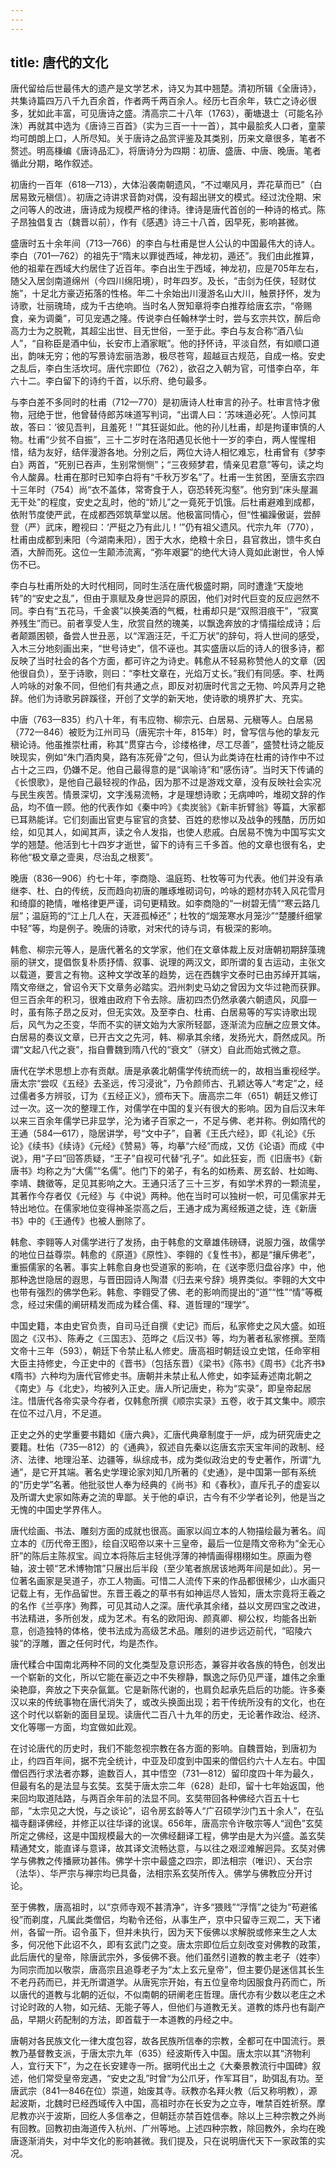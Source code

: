 ```yaml
---
---
---
```

title: 唐代的文化
---




唐代留给后世最伟大的遗产是文学艺术，诗又为其中翘楚。清初所辑《全唐诗》，共集诗篇四万八千九百余首，作者两千两百余人。经历七百余年，轶亡之诗必很多，犹如此丰富，可见唐诗之盛。清高宗二十八年（1763），蘅塘退士（可能名孙洙）再就其中选为《唐诗三百首》（实为三百一十一首），其中最脍炙人口者，童蒙均可朗朗上口，人所尽知。关于唐诗之品赏评鉴及其类别，历来文章很多，笔者不赘述。明高棅编《唐诗品汇》，将唐诗分为四期：初唐、盛唐、中唐、晚唐。笔者循此分期，略作叙述。

初唐约一百年（618—713），大体沿袭南朝遗风，“不过嘲风月，弄花草而已”（白居易致元稹信）。初唐之诗讲求音韵对偶，没有超出骈文的模式。经过沈佺期、宋之问等人的改进，唐诗成为规模严格的律诗。律诗是唐代首创的一种诗的格式。陈子昂独倡复古（魏晋以前），作有《感遇》诗三十八首，因早死，影响甚微。

盛唐时五十余年间（713—766）的李白与杜甫是世人公认的中国最伟大的诗人。李白（701—762）的祖先于“隋末以罪徙西域，神龙初，遁还”。我们由此推算，他的祖辈在西域大约居住了近百年。李白出生于西域，神龙初，应是705年左右，随父入居剑南道绵州（今四川绵阳境），时年四岁。及长，“击剑为任侠，轻财仗施”，十足北方豪迈拓落的性格。年二十余始出川漫游名山大川，触景抒怀，发为诗歌，壮丽瑰琦，成为千古绝响。当时名人贺知章将李白推荐给唐玄宗，“帝赐食，亲为调羹”，可见宠遇之隆。传说李白任翰林学士时，尝与玄宗共饮，醉后命高力士为之脱靴，其超尘出世、目无世俗，一至于此。李白与友合称“酒八仙人”，“自称臣是酒中仙，长安市上酒家眠”。他的抒怀诗，平淡自然，有如顺口道出，韵味无穷；他的写景诗宏丽浩渺，极尽苍穹，超越亘古规范，自成一格。安史之乱后，李白生活坎坷。唐代宗即位（762），欲召之入朝为官，可惜李白卒，年六十二。李白留下的诗约千首，以乐府、绝句最多。

与李白差不多同时的杜甫（712—770）是初唐诗人杜审言的孙子。杜审言恃才傲物，冠绝于世，他曾替侍郎苏味道写判词，“出谓人曰：‘苏味道必死’。人惊问其故，答曰：‘彼见吾判，且羞死！’”其狂诞如此。他的孙儿杜甫，却是拘谨审慎的人物。杜甫“少贫不自振”，三十二岁时在洛阳遇见长他十一岁的李白，两人惺惺相惜，结为友好，结伴漫游各地。分别之后，两位大诗人相忆难忘，杜甫曾有《梦李白》两首，“死别已吞声，生别常恻恻”；“三夜频梦君，情亲见君意”等句，读之均令人酸鼻。杜甫在那时已知李白将有“千秋万岁名”了。杜甫一生贫困，至唐玄宗四十三年时（754）尚“衣不盖体，常寄食于人，窃恐转死沟壑”。他穷到“床头屋漏无干处”的程度，安史之乱时，他的“娇儿”之一竟死于饥饿。后杜甫避难到成都，依附节度使严武，在成都西郊筑草堂以居。他极富同情心，但“性褊躁傲诞，尝醉登（严）武床，瞪视曰：‘严挺之乃有此儿！’”仍有祖父遗风。代宗九年（770），杜甫由成都到耒阳（今湖南耒阳），困于大水，绝粮十余日，县官救出，馈牛炙白酒，大醉而死。这位一生颠沛流离，“弥年艰窭”的绝代大诗人竟如此谢世，令人悼伤不已。

李白与杜甫所处的大时代相同，同时生活在唐代极盛时期，同时遭逢“天旋地转”的“安史之乱”，但由于禀赋及身世迥异的原因，他们对时代巨变的反应迥然不同。李白有“五花马，千金裘”以换美酒的气概，杜甫却只是“双照泪痕干”，“寂寞养残生”而已。前者享受人生，欣赏自然的瑰美，以飘逸奔放的才情描绘成诗；后者颠踬困顿，备尝人世丑恶，以“浑涵汪茫，千汇万状”的辞句，将人世间的感受，入木三分地刻画出来，“世号诗史”，信不诬也。其实盛唐以后的诗人的很多诗，都反映了当时社会的各个方面，都可许之为诗史。韩愈从不轻易称赞他人的文章（因他很自负），至于诗歌，则曰：“李杜文章在，光焰万丈长。”我们有同感。李、杜两人吟咏的对象不同，但他们有共通之点，即反对初唐时代言之无物、吟风弄月之艳辞。他们为诗歌另辟蹊径，开创了文学的新天地，使诗歌的境界扩大、充实。

中唐（763—835）约八十年，有韦应物、柳宗元、白居易、元稹等人。白居易（772—846）被贬为江州司马（唐宪宗十年，815年）时，曾写信与他的挚友元稹论诗。他虽推崇杜甫，称其“贯穿古今，诊缕格律，尽工尽善”，盛赞杜诗之能反映现实，例如“朱门酒肉臭，路有冻死骨”之句，但认为此类诗在杜甫的诗作中不过占十之三四，仍嫌不足。他自己最得意的是“讽喻诗”和“感伤诗”。当时天下传诵的《长恨歌》，是他自己最轻视的作品，因为那不过是游戏文章，没有反映社会实况与民生疾苦。情景深切，文字浅易流畅，才是理想诗歌；无病呻吟，堆砌文辞的作品，均不值一顾。他的代表作如《秦中吟》《卖炭翁》《新丰折臂翁》等篇，大家都已耳熟能详。它们刻画出官吏与宦官的贪婪、百姓的悲惨以及战争的残酷，历历如绘，如见其人，如闻其声，读之令人发指，也使人悲戚。白居易不愧为中国写实文学的翘楚。他活到七十四岁才逝世，留下的诗有三千多首。他的文章也很有名，史称他“极文章之壸奥，尽治乱之根荄”。

晚唐（836—906）约七十年，李商隐、温庭筠、杜牧等可为代表。他们并没有承继李、杜、白的传统，反而趋向初唐的雕琢堆砌词句，吟咏的题材亦转入风花雪月和绮靡的艳情，唯格律更严谨，词句更精致。如李商隐的“一树碧无情”“寒云路几层”；温庭筠的“江上几人在，天涯孤棹还”；杜牧的“烟笼寒水月笼沙”“楚腰纤细掌中轻”等，均是例子。晚唐的诗歌，对宋代的诗与词，有极深的影响。

韩愈、柳宗元等人，是唐代著名的文学家，他们在文章体裁上反对唐朝初期辞藻瑰丽的骈文，提倡恢复朴质抒情、叙事、说理的两汉文，即所谓的复古运动，主张文以载道，要言之有物。这种文学改革的趋势，远在西魏宇文泰时已由苏绰开其端，隋文帝继之，曾诏令天下文章务必踏实。泗州刺史马幼之曾因为文华过艳而获罪。但三百余年的积习，很难由政府下令去除。唐初四杰仍然承袭六朝遗风，风靡一时，虽有陈子昂之反对，但无实效。及至李白、杜甫、白居易等的写实诗歌出现后，风气为之丕变，华而不实的骈文始为大家所轻鄙，逐渐流为应酬之应景文体。白居易的奏议文章，已开古文之先河，韩、柳承其余绪，发扬光大，蔚然成风。所谓“文起八代之衰”，指自曹魏到隋八代的“衰文”（骈文）自此而始式微之意。

唐代在学术思想上亦有贡献。唐是承袭北朝儒学传统而统一的，故相当重视经学。唐太宗“尝叹《五经》去圣远，传习浸讹”，乃令颜师古、孔颖达等人“考定”之，经过儒者多方辨驳，订为《五经正义》，颁布天下。唐高宗二年（651）朝廷又修订过一次。这一次的整理工作，对儒学在中国的复兴有很大的影响。因为自后汉末年以来三百余年儒学已非显学，沦为诸子百家之一，不足与佛、老并称。例如隋代的王通（584—617），隐居讲学，号“文中子”，自著《王氏六经》，即《礼论》《乐论》《续书》《续诗》《元经》《赞易》等，均摹“六经”而成，又仿《论语》而成《中说》，用“子曰”回答质疑，“王子”自视可代替“孔子”。如此狂妄，而《旧唐书》《新唐书》均称之为“大儒”“名儒”。他门下的弟子，有名的如杨素、房玄龄、杜如晦、李靖、魏徵等，足见其影响之大。王通只活了三十三岁，有如学术界的一颗流星，其著作今存者仅《元经》与《中说》两种。他在当时可以独树一帜，可见儒家并无特出地位。在儒家地位变得神圣崇高之后，王通才成为离经叛道之徒，连《新唐书》中的《王通传》也被人删除了。

韩愈、李翱等人对儒学进行了发扬，由于韩愈的文章雄伟磅礴，说服力强，故儒学的地位日益尊崇。韩愈的《原道》《原性》、李翱的《复性书》，都是“攘斥佛老”，重振儒家的名著。事实上韩愈自身也受道家的影响，在《送李愿归盘谷序》中，他那种逸世隐居的遐思，与晋田园诗人陶潜《归去来兮辞》境界类似。李翱的大文中也带有强烈的佛学色彩。韩愈、李翱受了佛、老的影响而提出的“道”“性”“情”等概念，经过宋儒的阐研精发而成为糅合儒、释、道哲理的“理学”。

中国史籍，本由史官负责，自司马迁自撰《史记》而后，私家修史之风大盛。如班固之《汉书》、陈寿之《三国志》、范晔之《后汉书》等，均为著者私家修撰。至隋文帝十三年（593），朝廷下令禁止私人修史。唐高祖时朝廷设立史馆，任命宰相大臣主持修史，今正史中的《晋书》（包括东晋）《梁书》《陈书》《周书》《北齐书》《隋书》六种均为唐代官修史书。唐朝并未禁止私人修史，如李延寿述南北朝之《南史》与《北史》，均被列入正史。唐人所记唐史，称为“实录”，即皇帝起居注。惜唐代各帝实录今存者，仅韩愈所撰《顺宗实录》五卷，收于其文集中。顺宗在位不过八月，不足道。

正史之外的史学重要书籍如《唐六典》，汇唐代典章制度于一炉，成为研究唐史之要籍。杜佑（735—812）的《通典》，叙述自先秦以迄唐玄宗天宝年间的政制、经济、法律、地理沿革、边疆等，纵综成书，成为类似政治史的专史著作，所谓“九通”，是它开其端。著名史学理论家刘知几所著的《史通》，是中国第一部有系统的“历史学”名著。他批驳世人奉为经典的《尚书》和《春秋》，直斥孔子的虚妄以及所谓大史家如陈寿之流的卑鄙。关于他的卓识，古今有不少学者论列，他是当之无愧的中国史学界伟人。

唐代绘画、书法、雕刻方面的成就也很高。画家以阎立本的人物描绘最为著名。阎立本的《历代帝王图》，绘自汉昭帝以来十三皇帝，最后一位是隋文帝称为“全无心肝”的陈后主陈叔宝。阎立本将陈后主轻佻浮薄的神情画得栩栩如生。原画为卷轴，波士顿“艺术博物馆”只展出后半段（至少笔者旅居该地两年间是如此）。另一位著名画家是吴道子，亦工人物画。可惜二人流传下来的作品都很稀少，山水画只记载上有，无作品留世。东晋王羲之的草书有如神运尽人皆知，唐太宗竟将王羲之的名作《兰亭序》殉葬，可见其动人之深。唐代承其余绪，益以文房四宝之改进，书法精进，多所创发，成为艺术。有名的欧阳询、颜真卿、柳公权，均能各出新意，创造独特的体格，使书法成为高级艺术品。雕刻的进步远迈前代，“昭陵六骏”的浮雕，置之任何时代，均是杰作。

唐代糅合中国南北两种不同的文化类型及意识形态，兼容并收各族的特色，创发出一个崭新的文化，所以它能在豪迈之中不失穆静，飘逸之际仍见严谨，雄伟之余重染艳靡，奔放之下夹杂氤氲。它是新陈代谢的，也肩负起承先启后的功能。许多秦汉以来的传统事物在唐代消失了，或改头换面出现；若干传统所没有的文化，也在这个时代以崭新的面目呈现。读唐代二百八十九年的历史，无论著作政治、经济、文化等哪一方面，均宜做如此观。

在讨论唐代的历史时，我们不能忽视宗教在各方面的影响。自魏晋始，到唐初为止，约四百年间，据不完全统计，中亚及印度到中国来的僧侣约六十人左右。中国僧侣西行求法者亦夥，逾数百人，其中悟空（731—812）留印度四十年为最久，但最有名的是法显与玄奘。玄奘于唐太宗二年（628）赴印，留十七年始返国，他来回均取道陆路，与两百余年前的法显不同。玄奘带回各种佛经六百五十七部，“太宗见之大悦，与之谈论”，诏令房玄龄等人“广召硕学沙门五十余人”，在弘福寺翻译佛经，并修正以往华译的讹误。656年，唐高宗令许敬宗等人“润色”玄奘所定之佛经，这是中国规模最大的一次佛经翻译工程，佛学由是大为兴盛。盖玄奘精通梵文，能直译与意译，故其译文流畅达意，与以往之艰涩难解迥异。玄奘对佛学与佛教之传播厥功甚伟。佛学十宗中最盛之四宗，即法相宗（唯识）、天台宗（法华）、华严宗与禅宗均已具备，法相宗系玄奘所传入。佛学与佛教应分开讨论。

至于佛教，唐高祖时，以“京师寺观不甚清净”，许多“猥贱”“浮惰”之徒为“苟避徭役”而剃度，凡属此类僧侣，均勒令还俗，从事生产，京中只留寺三观二，天下诸州，各留一所。诏令虽下，但并未执行，因为天下佞佛以求解脱或修来生之人太多，何况他下此诏不久，即有玄武门之变。唐太宗即位后立刻改变对佛教的政策，此后唐代的皇帝，除唐武宗外，多佞佛不衰。他们虽然引道教的教主老子（姓李）为同宗而加以敬崇，唐高宗且追尊老子为“太上玄元皇帝”，但主要仍是迷信其长生不老丹药而已，并无所谓道学。从唐宪宗开始，有五位皇帝均因服食丹药而亡，所以唐代的道教与北朝的近似，不似南朝的研阐老庄哲理。唐代亦有少数以老庄之术讨论时政的人物，如元结、无能子等人，但他们与道教无关。道教的炼丹也有副产品，早期火药配制的方法，即首载于一本道教的丹经之中。

唐朝对各民族文化一律大度包容，故各民族所信奉的宗教，全都可在中国流行。景教乃基督教支派，于唐太宗九年（635）经波斯传入中国。唐太宗以其“济物利人，宜行天下”，为之在长安建寺一所。据明代出土之《大秦景教流行中国碑》叙述，他们常受皇帝宠遇，“安史之乱”时曾“为公爪牙，作军耳目”，助弭乱有功。至唐武宗（841—846在位）崇道，始废其寺。祆教亦名拜火教（后又称明教），源起波斯，北魏时已经西域传入中国，高祖时亦在长安为之立寺，唯禁百姓祈祭。摩尼教亦兴于波斯，回纥人多信奉之，但朝廷亦禁百姓信奉。除以上三种宗教之外尚有回教。回教初由海道传入杭州、广州等地。上述四种宗教，除回教外，余均在晚唐逐渐消失，对中华文化的影响甚微。我们提及，只在说明唐代天下一家政策的实况。